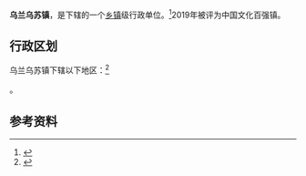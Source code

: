 {{中国乡级行政区|65/42/23/103/000}}

'''乌兰乌苏镇'''，是{{PRC admin/fullname|65/42/23/103/000|3}}下辖的一个[[乡镇|乡镇]]级行政单位。<ref>{{PRC admin/ref sgc|{{PRC admin/parent|65/42/23/103/000}}}}</ref>2019年被评为中国文化百强镇。

== 行政区划 ==
乌兰乌苏镇下辖以下地区：<ref>{{PRC admin/ref sgc|65/42/23/103/000}}</ref>

{{PRC admin/children|65/42/23/103/000}}。

== 参考资料 ==
{{reflist}}

{{PRC admin/navcat|65/42/23/103/000}}